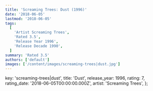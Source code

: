```yaml
---
title: 'Screaming Trees: Dust (1996)'
date: '2018-06-05'
lastmod: '2018-06-05'
tags:
  [
    'Artist Screaming Trees',
    'Rated 3.5',
    'Release Year 1996',
    'Release Decade 1990',
  ]
summary: 'Rated 3.5'
authors: ['default']
images: ['/content/images/screaming-trees|dust.jpg']
---
```


  key: 'screaming-trees|dust',
  title: 'Dust',
  release_year: 1996,
  rating: 7,
  rating_date: '2018-06-05T00:00:00.000Z',
  artist: 'Screaming Trees',
};

<MusicRating data={data} />
